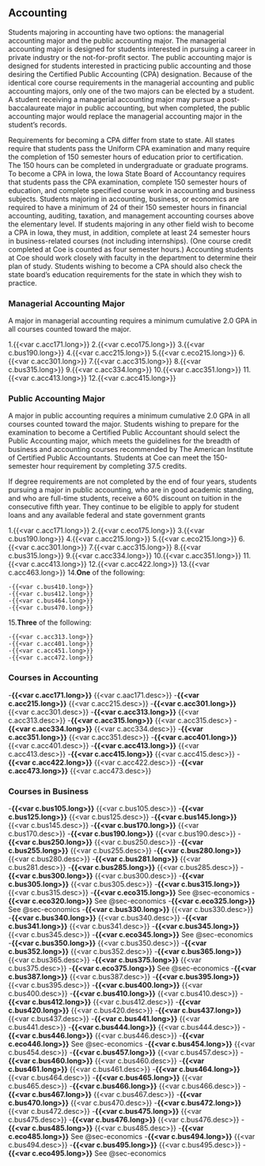 ## Accounting {#sec-accounting}

Students majoring in accounting have two options: the managerial accounting major and the public accounting major. The managerial accounting major is designed for students interested in pursuing a career in private industry or the not-for-profit sector. The public accounting major is designed for students interested in practicing public accounting and those desiring the Certified Public Accounting (CPA) designation. Because of the identical core course requirements in the managerial accounting and public accounting majors, only one of the two majors can be elected by a student. A student receiving a managerial accounting major may pursue a post-baccalaureate major in public accounting, but when completed, the public accounting major would replace the managerial accounting major in the student’s records. 

Requirements for becoming a CPA differ from state to state. All states require that students pass the Uniform CPA examination and many require the completion of 150 semester hours of education prior to certification. The 150 hours can be completed in undergraduate or graduate programs. To become a CPA in Iowa, the Iowa State Board of Accountancy requires that students pass the CPA examination, complete 150 semester hours of education, and complete specified course work in accounting and business subjects. Students majoring in accounting, business, or economics are required to have a minimum of 24 of their 150 semester hours in financial accounting, auditing, taxation, and management accounting courses above the elementary level. If students majoring in any other field wish to become a CPA in Iowa, they must, in addition, complete at least 24 semester hours in business-related courses (not including internships). (One course credit completed at Coe is counted as four semester hours.)  Accounting students at Coe should work closely with faculty in the department to determine their plan of study. Students wishing to become a CPA should also check the state board’s education requirements for the state in which they wish to practice.

### Managerial Accounting Major

A major in managerial accounting requires a minimum cumulative 2.0 GPA in all courses counted toward the major.

1.{{<var c.acc171.long>}}
2.{{<var c.eco175.long>}}
3.{{<var c.bus190.long>}}
4.{{<var c.acc215.long>}}
5.{{<var c.eco215.long>}}
6.{{<var c.acc301.long>}}
7.{{<var c.acc315.long>}}
8.{{<var c.bus315.long>}}
9.{{<var c.acc334.long>}}
10.{{<var c.acc351.long>}}
11.{{<var c.acc413.long>}}
12.{{<var c.acc415.long>}}

### Public Accounting Major

A major in public accounting requires a minimum cumulative 2.0 GPA in all courses counted toward the major. Students wishing to prepare for the examination to become a Certified Public Accountant should select the Public Accounting major, which meets the guidelines for the breadth of business and accounting courses recommended by The American Institute of Certified Public Accountants. Students at Coe can meet the 150-semester hour requirement by completing 37.5 credits.

If degree requirements are not completed by the end of four years, students pursuing a major in public accounting, who are in good academic standing, and who are full-time students, receive a 60% discount on tuition in the consecutive fifth year. They continue to be eligible to apply for student loans and any available federal and state government grants

1.{{<var c.acc171.long>}}
2.{{<var c.eco175.long>}}
3.{{<var c.bus190.long>}}
4.{{<var c.acc215.long>}}
5.{{<var c.eco215.long>}}
6.{{<var c.acc301.long>}}
7.{{<var c.acc315.long>}}
8.{{<var c.bus315.long>}}
9.{{<var c.acc334.long>}}
10.{{<var c.acc351.long>}}
11.{{<var c.acc413.long>}}
12.{{<var c.acc422.long>}}
13.{{<var c.acc463.long>}}
14.**One** of the following:

    -{{<var c.bus410.long>}}
    -{{<var c.bus412.long>}}
    -{{<var c.bus464.long>}}
    -{{<var c.bus470.long>}}

15.**Three** of the following:

    -{{<var c.acc313.long>}}
    -{{<var c.acc401.long>}}
    -{{<var c.acc451.long>}}
    -{{<var c.acc472.long>}}

### Courses in Accounting
-**{{<var c.acc171.long>}}**
{{<var c.aac171.desc>}}
-**{{<var c.acc215.long>}}**
{{<var c.acc215.desc>}}
-**{{<var c.acc301.long>}}**
{{<var c.acc301.desc>}}
-**{{<var c.acc313.long>}}**
{{<var c.acc313.desc>}}
-**{{<var c.acc315.long>}}**
{{<var c.acc315.desc>}
-**{{<var c.acc334.long>}}**
{{<var c.acc334.desc>}}
-**{{<var c.acc351.long>}}**
{{<var c.acc351.desc>}}
-**{{<var c.acc401.long>}}**
{{<var c.acc401.desc>}}
-**{{<var c.acc413.long>}}**
{{<var c.acc413.desc>}}
-**{{<var c.acc415.long>}}**
{{<var c.acc415.desc>}}
-**{{<var c.acc422.long>}}**
{{<var c.acc422.desc>}}
-**{{<var c.acc473.long>}}**
{{<var c.acc473.desc>}}

### Courses in Business
-**{{<var c.bus105.long>}}**
{{<var c.bus105.desc>}}
-**{{<var c.bus125.long>}}**
{{<var c.bus125.desc>}}
-**{{<var c.bus145.long>}}**
{{<var c.bus145.desc>}}
-**{{<var c.bus170.long>}}**
{{<var c.bus170.desc>}}
-**{{<var c.bus190.long>}}**
{{<var c.bus190.desc>}}
-**{{<var c.bus250.long>}}**
{{<var c.bus250.desc>}}
-**{{<var c.bus255.long>}}**
{{<var c.bus255.desc>}}
-**{{<var c.bus280.long>}}**
{{<var c.bus280.desc>}}
-**{{<var c.bus281.long>}}**
{{<var c.bus281.desc>}}
-**{{<var c.bus285.long>}}**
{{<var c.bus285.desc>}}
-**{{<var c.bus300.long>}}**
{{<var c.bus300.desc>}}
-**{{<var c.bus305.long>}}**
{{<var c.bus305.desc>}}
-**{{<var c.bus315.long>}}**
{{<var c.bus315.desc>}}
-**{{<var c.eco315.long>}}**
See @sec-economics
-**{{<var c.eco320.long>}}**
See @sec-economics
-**{{<var c.eco325.long>}}**
See @sec-economics
-**{{<var c.bus330.long>}}**
{{<var c.bus330.desc>}}
-**{{<var c.bus340.long>}}**
{{<var c.bus340.desc>}}
-**{{<var c.bus341.long>}}**
{{<var c.bus341.desc>}}
-**{{<var c.bus345.long>}}**
{{<var c.bus345.desc>}}
-**{{<var c.eco345.long>}}**
See @sec-economics
-**{{<var c.bus350.long>}}**
{{<var c.bus350.desc>}}
-**{{<var c.bus352.long>}}**
{{<var c.bus352.desc>}}
-**{{<var c.bus365.long>}}**
{{<var c.bus365.desc>}}
-**{{<var c.bus375.long>}}**
{{<var c.bus375.desc>}}
-**{{<var c.eco375.long>}}**
See @sec-economics
-**{{<var c.bus387.long>}}**
{{<var c.bus387.desc>}}
-**{{<var c.bus395.long>}}**
{{<var c.bus395.desc>}}
-**{{<var c.bus400.long>}}**
{{<var c.bus400.desc>}}
-**{{<var c.bus410.long>}}**
{{<var c.bus410.desc>}}
-**{{<var c.bus412.long>}}**
{{<var c.bus412.desc>}}
-**{{<var c.bus420.long>}}**
{{<var c.bus420.desc>}}
-**{{<var c.bus437.long>}}**
{{<var c.bus437.desc>}}
-**{{<var c.bus441.long>}}**
{{<var c.bus441.desc>}}
-**{{<var c.bus444.long>}}**
{{<var c.bus444.desc>}}
-**{{<var c.bus446.long>}}**
{{<var c.bus446.desc>}}
-**{{<var c.eco446.long>}}**
See @sec-economics
-**{{<var c.bus454.long>}}**
{{<var c.bus454.desc>}}
-**{{<var c.bus457.long>}}**
{{<var c.bus457.desc>}}
-**{{<var c.bus460.long>}}**
{{<var c.bus460.desc>}}
-**{{<var c.bus461.long>}}**
{{<var c.bus461.desc>}}
-**{{<var c.bus464.long>}}**
{{<var c.bus464.desc>}}
-**{{<var c.bus465.long>}}**
{{<var c.bus465.desc>}}
-**{{<var c.bus466.long>}}**
{{<var c.bus466.desc>}}
-**{{<var c.bus467.long>}}**
{{<var c.bus467.desc>}}
-**{{<var c.bus470.long>}}**
{{<var c.bus470.desc>}}
-**{{<var c.bus472.long>}}**
{{<var c.bus472.desc>}}
-**{{<var c.bus475.long>}}**
{{<var c.bus475.desc>}}
-**{{<var c.bus476.long>}}**
{{<var c.bus476.desc>}}
-**{{<var c.bus485.long>}}**
{{<var c.bus485.desc>}}
-**{{<var c.eco485.long>}}**
See @sec-economics
-**{{<var c.bus494.long>}}**
{{<var c.bus494.desc>}}
-**{{<var c.bus495.long>}}**
{{<var c.bus495.desc>}}
-**{{<var c.eco495.long>}}**
See @sec-economics
